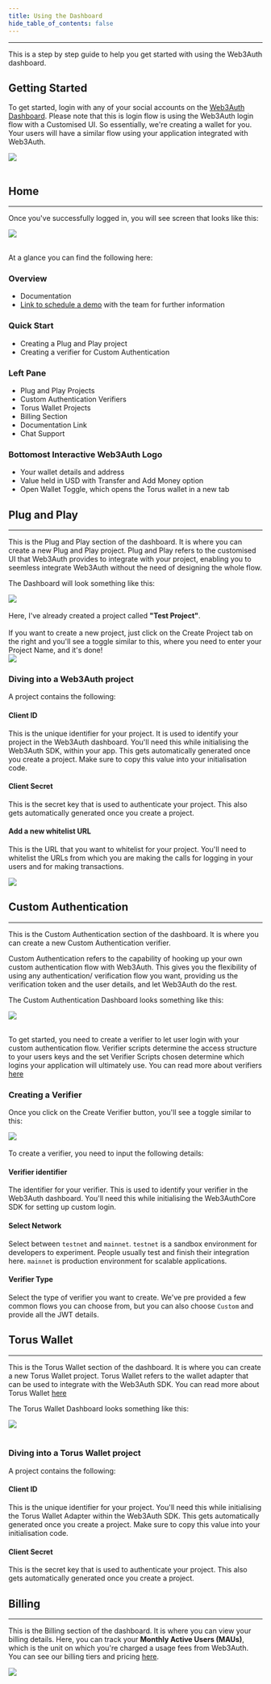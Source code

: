 ```yaml
---
title: Using the Dashboard
hide_table_of_contents: false
---
```


---

This is a step by step guide to help you get started with using the Web3Auth dashboard.

## Getting Started

To get started, login with any of your social accounts on the [Web3Auth Dashboard](https://dashboard.web3auth.io/). Please note that this is login
flow is using the Web3Auth login flow with a Customised UI. So essentially, we're creating a wallet for you. Your users will have a similar flow using
your application integrated with Web3Auth.

<div style={{ flexBasis: "300px", flexGrow: "1", textAlign: "center" }}>
  <img src="/dashboard/login.png" style={{ alignSelf: "center", maxWidth: "100%" }} />
</div>
<br />

## Home

---

Once you've successfully logged in, you will see screen that looks like this:

<div style={{ flexBasis: "300px", flexGrow: "1", textAlign: "center" }}>
  <img src="/dashboard/home.png" style={{ alignSelf: "center", maxWidth: "100%" }} />
</div>
<br />

At a glance you can find the following here:

### Overview

- Documentation
- [Link to schedule a demo](https://calendly.com/web3auth/meeting-with-web3auth) with the team for further information

### Quick Start

- Creating a Plug and Play project
- Creating a verifier for Custom Authentication

### Left Pane

- Plug and Play Projects
- Custom Authentication Verifiers
- Torus Wallet Projects
- Billing Section
- Documentation Link
- Chat Support

### Bottomost Interactive Web3Auth Logo

- Your wallet details and address
- Value held in USD with Transfer and Add Money option
- Open Wallet Toggle, which opens the Torus wallet in a new tab

## Plug and Play

---

This is the Plug and Play section of the dashboard. It is where you can create a new Plug and Play project. Plug and Play refers to the customised UI
that Web3Auth provides to integrate with your project, enabling you to seemless integrate Web3Auth without the need of designing the whole flow.

The Dashboard will look something like this:

<div style={{ flexBasis: "300px", flexGrow: "1", textAlign: "center" }}>
  <img src="/dashboard/plus_n_play.png" style={{ alignSelf: "center", maxWidth: "100%" }} />
</div>
<br />

<div style={{ display: "flex", flexWrap: "wrap", gap: "10px" }}>
  <div style={{ flexBasis: "30%", flexGrow: "10", justifyContent: "center" }}>
    Here, I've already created a project called <strong>"Test Project"</strong>.
    <br />
    <br />
    If you want to create a new project, just click on the Create Project tab on the right and you'll see a toggle similar to this, where you need to enter
    your Project Name, and it's done!
  </div>
  <div style={{ flexBasis: "40%", flexGrow: "1", alignItems: "center", justifyContent: "center" }}>
    <img style={{ display: "block", maxHeight: "500px", alignSelf: "center" }} src="/dashboard/create_project.png" />
  </div>
</div>

### Diving into a Web3Auth project

A project contains the following:

#### Client ID

This is the unique identifier for your project. It is used to identify your project in the Web3Auth dashboard. You'll need this while initialising the
Web3Auth SDK, within your app. This gets automatically generated once you create a project. Make sure to copy this value into your initialisation
code.

#### Client Secret

This is the secret key that is used to authenticate your project. This also gets automatically generated once you create a project.

#### Add a new whitelist URL

This is the URL that you want to whitelist for your project. You'll need to whitelist the URLs from which you are making the calls for logging in your
users and for making transactions.

<div style={{ flexBasis: "300px", flexGrow: "1", textAlign: "center" }}>
  <img src="/dashboard/project_plug_n_play.png" style={{ alignSelf: "center", maxWidth: "100%" }} />
</div>

## Custom Authentication

---

This is the Custom Authentication section of the dashboard. It is where you can create a new Custom Authentication verifier.

Custom Authentication refers to the capability of hooking up your own custom authentication flow with Web3Auth. This gives you the flexibility of
using any authentication/ verification flow you want, providing us the verification token and the user details, and let Web3Auth do the rest.

The Custom Authentication Dashboard looks something like this:

<div style={{ flexBasis: "300px", flexGrow: "1", textAlign: "center" }}>
  <img src="/dashboard/custom_auth.png" style={{ alignSelf: "center", maxWidth: "100%" }} />
</div>
<br />

To get started, you need to create a verifier to let user login with your custom authentication flow. Verifier scripts determine the access structure
to your users keys and the set Verifier Scripts chosen determine which logins your application will ultimately use. You can read more about verifiers
[here](../developing-with-web3auth/verifiers.mdx)

### Creating a Verifier

Once you click on the Create Verifier button, you'll see a toggle similar to this:

<div style={{ flexBasis: "300px", flexGrow: "1", textAlign: "center" }}>
  <img src="/dashboard/verifier.png" style={{ alignSelf: "center", maxWidth: "100%" }} />
</div>
<br />
To create a verifier, you need to input the following details:

#### Verifier identifier

The identifier for your verifier. This is used to identify your verifier in the Web3Auth dashboard. You'll need this while initialising the
Web3AuthCore SDK for setting up custom login.

#### Select Network

Select between `testnet` and `mainnet`. `testnet` is a sandbox environment for developers to experiment. People usually test and finish their
integration here. `mainnet` is production environment for scalable applications.

#### Verifier Type

Select the type of verifier you want to create. We've pre provided a few common flows you can choose from, but you can also choose `Custom` and
provide all the JWT details.

## Torus Wallet

---

This is the Torus Wallet section of the dashboard. It is where you can create a new Torus Wallet project. Torus Wallet refers to the wallet adapter
that can be used to integrate with the Web3Auth SDK. You can read more about Torus Wallet [here](https://docs.tor.us/wallet/get-started)

The Torus Wallet Dashboard looks something like this:

<div style={{ flexBasis: "300px", flexGrow: "1", textAlign: "center" }}>
  <img src="/dashboard/torus_wallet.png" style={{ alignSelf: "center", maxWidth: "100%" }} />
</div>
<br />

### Diving into a Torus Wallet project

A project contains the following:

#### Client ID

This is the unique identifier for your project. You'll need this while initialising the Torus Wallet Adapter within the Web3Auth SDK. This gets
automatically generated once you create a project. Make sure to copy this value into your initialisation code.

#### Client Secret

This is the secret key that is used to authenticate your project. This also gets automatically generated once you create a project.

## Billing

---

This is the Billing section of the dashboard. It is where you can view your billing details. Here, you can track your **Monthly Active Users (MAUs)**,
which is the unit on which you're charged a usage fees from Web3Auth. You can see our billing tiers and pricing
[here](https://web3auth.io/pricing.html).

<div style={{ flexBasis: "300px", flexGrow: "1", textAlign: "center" }}>
  <img src="/dashboard/billing.png" style={{ alignSelf: "center", maxWidth: "100%" }} />
</div>
